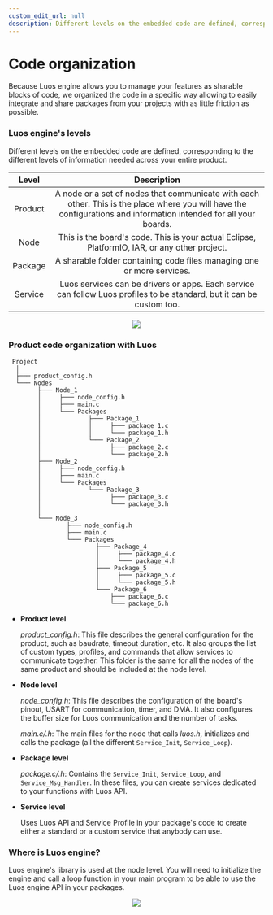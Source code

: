 ```yaml
---
custom_edit_url: null
description: Different levels on the embedded code are defined, corresponding to the different levels of information needed across your entire product.
---
```



# Code organization

Because Luos engine allows you to manage your features as sharable blocks of code, we organized the code in a specific way allowing to easily integrate and share packages from your projects with as little friction as possible.

### Luos engine's levels

Different levels on the embedded code are defined, corresponding to the different levels of information needed across your entire product.

|  Level  |                                                                            Description                                                                            |
| :-----: | :---------------------------------------------------------------------------------------------------------------------------------------------------------------: |
| Product | A node or a set of nodes that communicate with each other. This is the place where you will have the configurations and information intended for all your boards. |
|  Node   |                                   This is the board's code. This is your actual Eclipse, PlatformIO, IAR, or any other project.                                   |
| Package |                                              A sharable folder containing code files managing one or more services.                                               |
| Service |                       Luos services can be drivers or apps. Each service can follow Luos profiles to be standard, but it can be custom too.                       |

<div align="center">
  <Image
    src="/img/architecture.svg"
    darkSrc="/img/architecture-dark.svg"
  ></Image>
</div>

### Product code organization with Luos

```AsciiDoc
 Project
  │
  ├─── product_config.h
  └─── Nodes
        ├─── Node_1
        │     ├─── node_config.h
        │     ├─── main.c
        │     └─── Packages
        │             ├─── Package_1
        │             │     ├─── package_1.c
        │             │     └─── package_1.h
        │             └─── Package_2
        │                   ├─── package_2.c
        │                   └─── package_2.h
        ├─── Node_2
        │     ├─── node_config.h
        │     ├─── main.c
        │     └─── Packages
        │             └─── Package_3
        │                   ├─── package_3.c
        │                   └─── package_3.h
        │
        └─── Node_3
                ├─── node_config.h
                ├─── main.c
                └─── Packages
                        ├─── Package_4
                        │     ├─── package_4.c
                        │     └─── package_4.h
                        ├─── Package_5
                        │     ├─── package_5.c
                        │     └─── package_5.h
                        └─── Package_6
                            ├─── package_6.c
                            └─── package_6.h

```

- **Product level**

  *product_config.h*: This file describes the general configuration for the product, such as baudrate, timeout duration, etc. It also groups the list of custom types, profiles, and commands that allow services to communicate together. This folder is the same for all the nodes of the same product and should be included at the node level.

- **Node level**

  *node_config.h*: This file describes the configuration of the board's pinout, USART for communication, timer, and DMA. It also configures the buffer size for Luos communication and the number of tasks.
  
  *main.c/.h*: The main files for the node that calls *luos.h*, initializes and calls the package (all the different `Service_Init`, `Service_Loop`).

- **Package level**

  _package.c/.h_: Contains the `Service_Init`, `Service_Loop`, and `Service_Msg_Handler`. In these files, you can create services dedicated to your functions with Luos API.

- **Service level**

  Uses Luos API and Service Profile in your package's code to create either a standard or a custom service that anybody can use.

### Where is Luos engine?

Luos engine's library is used at the node level. You will need to initialize the engine and call a loop function in your main program to be able to use the Luos engine API in your packages.

<div align="center">
  <Image
    src="/img/luos_mcu_platform.svg"
    darkSrc="/img/luos_mcu_platform-dark.svg"
  />
</div>
